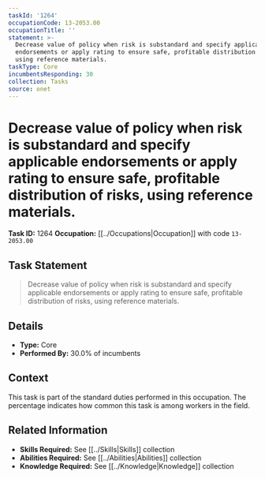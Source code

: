 ```yaml
---
taskId: '1264'
occupationCode: 13-2053.00
occupationTitle: ''
statement: >-
  Decrease value of policy when risk is substandard and specify applicable
  endorsements or apply rating to ensure safe, profitable distribution of risks,
  using reference materials.
taskType: Core
incumbentsResponding: 30
collection: Tasks
source: onet
---
```

# Decrease value of policy when risk is substandard and specify applicable endorsements or apply rating to ensure safe, profitable distribution of risks, using reference materials.

**Task ID:** 1264
**Occupation:** [[../Occupations|Occupation]] with code `13-2053.00`

## Task Statement

> Decrease value of policy when risk is substandard and specify applicable endorsements or apply rating to ensure safe, profitable distribution of risks, using reference materials.

## Details

- **Type:** Core
- **Performed By:** 30.0% of incumbents

## Context

This task is part of the standard duties performed in this occupation. The percentage indicates how common this task is among workers in the field.

## Related Information

- **Skills Required:** See [[../Skills|Skills]] collection
- **Abilities Required:** See [[../Abilities|Abilities]] collection
- **Knowledge Required:** See [[../Knowledge|Knowledge]] collection
